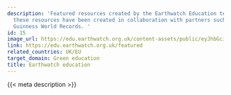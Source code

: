 ```yaml
---
description: 'Featured resources created by the Earthwatch Education team. Some of
  these resources have been created in collaboration with partners such as LEGO and
  Guinness World Records. '
id: 15
image_url: https://edu.earthwatch.org.uk/content-assets/public/eyJhbGciOiJIUzI1NiJ9.eyJvYmplY3Rfa2V5IjoibTEycTRwc3hxMHB5c3pxODJ1c3V0YWszcXNuaiIsImRvbWFpbiI6ImVkdS5lYXJ0aHdhdGNoLm9yZy51ayJ9.7JaRKJnfiJlm91tvEp-lYqJUWImgttJ4Kvdp-PjvsAo
link: https://edu.earthwatch.org.uk/featured
related_countries: UK/EU
target_domain: Green education
title: Earthwatch education
---
```


{{< meta description >}}